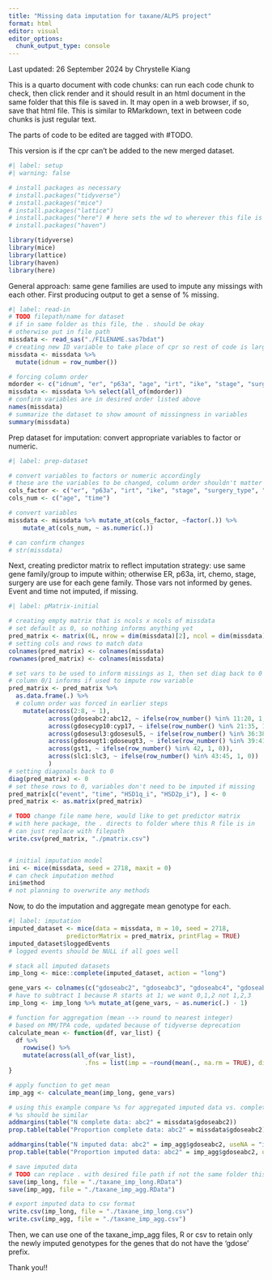 ```yaml
---
title: "Missing data imputation for taxane/ALPS project"
format: html
editor: visual
editor_options: 
  chunk_output_type: console
---
```


Last updated: 26 September 2024 by Chrystelle Kiang

This is a quarto document with code chunks: can run each code chunk to check, then click render and it should result in an html document in the same folder that this file is saved in. It may open in a web browser, if so, save that html file. This is similar to RMarkdown, text in between code chunks is just regular text. 

The parts of code to be edited are tagged with #TODO.

This version is if the cpr can't be added to the new merged dataset. 

```r
#| label: setup
#| warning: false

# install packages as necessary 
# install.packages("tidyverse")
# install.packages("mice")
# install.packages("lattice")
# install.packages("here") # here sets the wd to wherever this file is located 
# install.packages("haven")

library(tidyverse)
library(mice)
library(lattice) 
library(haven)
library(here)
```

General approach: same gene families are used to impute any missings with each other. First producing output to get a sense of % missing.

```r
#| label: read-in 
# TODO filepath/name for dataset
# if in same folder as this file, the . should be okay
# otherwise put in file path
missdata <- read_sas("./FILENAME.sas7bdat")
# creating new ID variable to take place of cpr so rest of code is largely unchanged
missdata <- missdata %>%
  mutate(idnum = row_number())

# forcing column order 
mdorder <- c("idnum", "er", "p63a", "age", "irt", "ike", "stage", "surgery_type", "event", "time", "gdoseabc2", "gdoseabc3", "gdoseabc4", "gdoseabc5", "gdoseabc6", "gdoseabc7", "gdoseabc8", "gdoseabc10", "abc11", "abc12", "gdosecyp10", "gdosecyp12", "gdosecyp13", "gdosecyp14", "gdosecyp2", "gdosecyp3", "gdosecyp4", "gdosecyp5", "gdosecyp6", "gdosecyp7", "gdosecyp8", "gdosecyp9", "cyp15", "cyp16", "cyp17", "gdosesul3", "gdosesul4", "gdosesul5", "gdoseugt1", "gdoseugt2", "gdoseugt3", "gst1", "slc1", "slc2", "slc3", "HSD1q_i", "HSD2p_i") 
missdata <- missdata %>% select(all_of(mdorder))
# confirm variables are in desired order listed above
names(missdata)
# summarize the dataset to show amount of missingness in variables
summary(missdata) 
```

Prep dataset for imputation: convert appropriate variables to factor or numeric.

```r
#| label: prep-dataset 

# convert variables to factors or numeric accordingly 
# these are the variables to be changed, column order shouldn't matter
cols_factor <- c("er", "p63a", "irt", "ike", "stage", "surgery_type", "event", "gdoseabc2", "gdoseabc3", "gdoseabc4", "gdoseabc5", "gdoseabc6", "gdoseabc7", "gdoseabc8", "gdosecyp10", "gdosecyp12", "gdosecyp13", "gdosecyp14", "gdosecyp2", "gdosecyp3", "gdosecyp4", "gdosecyp5", "gdosecyp6", "gdosecyp7", "gdosecyp8", "gdosecyp9", "gdosesul3", "gdosesul4",  "gdoseugt1", "gdoseugt2", "gdoseugt3", "gdoseabc10", "gdosesul5", "abc11", "abc12", "cyp15", "cyp16", "cyp17", "gst1", "slc1", "slc2", "slc3")  
cols_num <- c("age", "time") 

# convert variables 
missdata <- missdata %>% mutate_at(cols_factor, ~factor(.)) %>%
    mutate_at(cols_num, ~ as.numeric(.)) 

# can confirm changes
# str(missdata) 
```

Next, creating predictor matrix to reflect imputation strategy: use same gene family/group to impute within; otherwise ER, p63a, irt, chemo, stage, surgery are use for each gene family. Those vars not informed by genes. Event and time not imputed, if missing.

```r
#| label: pMatrix-initial

# creating empty matrix that is ncols x ncols of missdata 
# set default as 0, so nothing informs anything yet
pred_matrix <- matrix(0L, nrow = dim(missdata)[2], ncol = dim(missdata)[2])
# setting cols and rows to match data
colnames(pred_matrix) <- colnames(missdata)
rownames(pred_matrix) <- colnames(missdata)

# set vars to be used to inform missings as 1, then set diag back to 0 
# column 0/1 informs if used to impute row variable 
pred_matrix <- pred_matrix %>% 
  as.data.frame(.) %>%
  # column order was forced in earlier steps 
    mutate(across(2:8, ~ 1),
           across(gdoseabc2:abc12, ~ ifelse(row_number() %in% 11:20, 1, 0)),
           across(gdosecyp10:cyp17, ~ ifelse(row_number() %in% 21:35, 1, 0)),
           across(gdosesul3:gdosesul5, ~ ifelse(row_number() %in% 36:38, 1, 0)),
           across(gdoseugt1:gdoseugt3, ~ ifelse(row_number() %in% 39:41, 1, 0)),
           across(gst1, ~ ifelse(row_number() %in% 42, 1, 0)),
           across(slc1:slc3, ~ ifelse(row_number() %in% 43:45, 1, 0))
           )
# setting diagonals back to 0
diag(pred_matrix) <- 0
# set these rows to 0, variables don't need to be imputed if missing
pred_matrix[c("event", "time", "HSD1q_i", "HSD2p_i"), ] <- 0
pred_matrix <- as.matrix(pred_matrix) 

# TODO change file name here, would like to get predictor matrix 
# with here package, the . directs to folder where this R file is in
# can just replace with filepath
write.csv(pred_matrix, "./pmatrix.csv")


# initial imputation model
ini <- mice(missdata, seed = 2718, maxit = 0)
# can check imputation method
ini$method
# not planning to overwrite any methods
```

Now, to do the imputation and aggregate mean genotype for each.

```r
#| label: imputation
imputed_dataset <- mice(data = missdata, m = 10, seed = 2718,
                predictorMatrix = pred_matrix, printFlag = TRUE)
imputed_dataset$loggedEvents
# logged events should be NULL if all goes well 

# stack all imputed datasets 
imp_long <- mice::complete(imputed_dataset, action = "long")

gene_vars <- colnames(c("gdoseabc2", "gdoseabc3", "gdoseabc4", "gdoseabc5", "gdoseabc6", "gdoseabc7", "gdoseabc8", "gdoseabc10", "abc11", "abc12", "gdosecyp10", "gdosecyp12", "gdosecyp13", "gdosecyp14", "gdosecyp2", "gdosecyp3", "gdosecyp4", "gdosecyp5", "gdosecyp6", "gdosecyp7", "gdosecyp8", "gdosecyp9", "cyp15", "cyp16", "cyp17", "gdosesul3", "gdosesul4", "gdosesul5", "gdoseugt1", "gdoseugt2", "gdoseugt3", "gst1", "slc1", "slc2", "slc3"))
# have to subtract 1 because R starts at 1; we want 0,1,2 not 1,2,3
imp_long <- imp_long %>% mutate_at(gene_vars, ~ as.numeric(.) - 1)

# function for aggregation (mean --> round to nearest integer)
# based on MM/TPA code, updated because of tidyverse deprecation 
calculate_mean <- function(df, var_list) {
  df %>%
    rowwise() %>%
    mutate(across(all_of(var_list), 
                     .fns = list(imp = ~round(mean(., na.rm = TRUE), digits = 1)))) # avg and round to 1 decimal place
}

# apply function to get mean 
imp_agg <- calculate_mean(imp_long, gene_vars)

# using this example compare %s for aggregated imputed data vs. complete data 
# %s should be similar
addmargins(table("N complete data: abc2" = missdata$gdoseabc2))
prop.table(table("Proportion complete data: abc2" = missdata$gdoseabc2))

addmargins(table("N imputed data: abc2" = imp_agg$gdoseabc2, useNA = "ifany"))
prop.table(table("Proportion imputed data: abc2" = imp_agg$gdoseabc2, useNA = "ifany"))

# save imputed data
# TODO can replace . with desired file path if not the same folder this code is in
save(imp_long, file = "./taxane_imp_long.RData")
save(imp_agg, file = "./taxane_imp_agg.RData") 

# export imputed data to csv format
write.csv(imp_long, file = "./taxane_imp_long.csv")
write.csv(imp_agg, file = "./taxane_imp_agg.csv")
```

Then, we can use one of the taxane_imp_agg files, R or csv to retain only the newly imputed genotypes for the genes that do not have the 'gdose' prefix. 

Thank you!! 